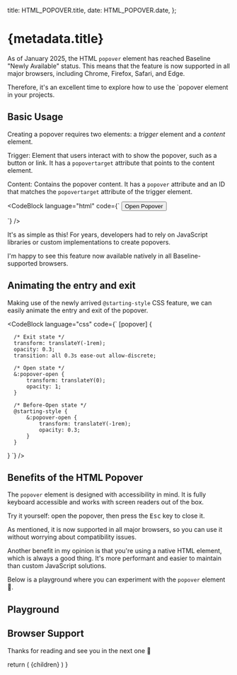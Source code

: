 

  title: HTML_POPOVER.title,
  date: HTML_POPOVER.date,
};

# {metadata.title}

<PopoverPlayground />

As of January 2025, the HTML `popover` element has reached Baseline "Newly Available" status. This means that the feature is now supported in all major browsers, including Chrome, Firefox, Safari, and Edge.

Therefore, it's an excellent time to explore how to use the `popover element in your projects.

## Basic Usage

Creating a popover requires two elements: a <i>trigger</i> element and a <i>content</i> element.

Trigger: Element that users interact with to show the popover, such as a button or link. It has a `popovertarget` attribute that points to the content element.

Content: Contains the popover content. It has a `popover` attribute and an ID that matches the `popovertarget` attribute of the trigger element.


<CodeBlock
    language="html"
    code={`
<button popovertarget="my-popover">Open Popover</button>

<div id="my-popover" popover>
   This works without any JavaScript!
</div>
`}
/>

It's as simple as this! For years, developers had to rely on JavaScript libraries or custom implementations to create popovers.

I'm happy to see this feature now available natively in all Baseline-supported browsers.

## Animating the entry and exit

Making use of the newly arrived `@starting-style` CSS feature, we can easily animate the entry and exit of the popover.

<CodeBlock
  language="css"
  code={`
[popover] {

      /* Exit state */
      transform: translateY(-1rem);
      opacity: 0.3;
      transition: all 0.3s ease-out allow-discrete;

      /* Open state */
      &:popover-open {
          transform: translateY(0);
          opacity: 1;
      }

      /* Before-Open state */
      @starting-style {
          &:popover-open {
              transform: translateY(-1rem);
              opacity: 0.3;
          }
      }
  }
`} />

## Benefits of the HTML Popover

The `popover` element is designed with accessibility in mind. It is fully keyboard accessible and works with screen readers out of the box.

Try it yourself: open the popover, then press the <kbd>Esc</kbd> key to close it.

As mentioned, it is now supported in all major browsers, so you can use it without worrying about compatibility issues.

Another benefit in my opinion is that you're using a native HTML element, which is always a good thing. It's more performant and easier to maintain than custom JavaScript solutions.

Below is a playground where you can experiment with the `popover` element 🛝.

## Playground

<div>
  <div className="absolute left-0 right-0 px-4 max-w-5xl mx-auto w-full z-50">
<Sandpack />
  </div>
  <div className="w-full h-[580px] md:h-[320px]"></div>
</div>

## Browser Support

<BaselineStatus featureId="popover" />
<BaselineStatus featureId="starting-style" />

Thanks for reading and see you in the next one 👋

  return (
    <MdxLayout metadata={metadata} slug={HTML_POPOVER.slug}>
      {children}
    </MdxLayout>
  )
}
